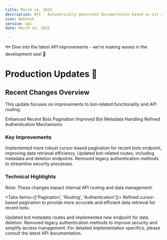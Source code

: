```yaml
---
title: March 14, 2025
description: API - Automatically generated documentation based on Git activity.
icon: Webhook
service: api
date: March 14, 2025

---
```


🐟 Dive into the latest API improvements - we're making waves in the development sea! 🌊

# Production Updates 🚀

## Recent Changes Overview

This update focuses on improvements to bot-related functionality and API routing:

<Steps>
  <Step>Enhanced Recent Bots Pagination</Step>
  <Step>Improved Bot Metadata Handling</Step>
  <Step>Refined Authentication Mechanisms</Step>
</Steps>

### Key Improvements

<Accordions>
  <Accordion title="Cursor-Based Pagination" value="pagination">
    Implemented more robust cursor-based pagination for recent bots endpoint, improving data retrieval efficiency.
  </Accordion>

  <Accordion title="Route Modifications" value="routing">
    Updated bot-related routes, including metadata and deletion endpoints.
  </Accordion>

  <Accordion title="Authentication Updates" value="auth">
    Removed legacy authentication methods to streamline security processes.
  </Accordion>
</Accordions>

### Technical Highlights

<Callout type="warn">
  Note: These changes impact internal API routing and data management.
</Callout>

<Tabs items={['Pagination', 'Routing', 'Authentication']}>
  <Tab value="Pagination">
    Refined cursor-based pagination to provide more accurate and efficient data retrieval for recent bots.
  </Tab>

  <Tab value="Routing">
    Updated bot metadata routes and implemented new endpoint for data deletion.
  </Tab>

  <Tab value="Authentication">
    Removed legacy authentication methods to improve security and simplify access management.
  </Tab>
</Tabs>

<Callout type="info">
  For detailed implementation specifics, please consult the latest API documentation.
</Callout>